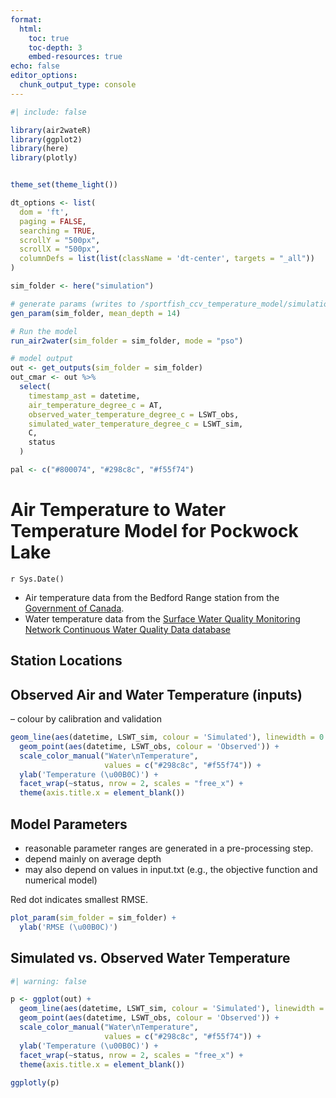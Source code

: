 ```yaml
---
format: 
  html:
    toc: true
    toc-depth: 3
    embed-resources: true
echo: false
editor_options: 
  chunk_output_type: console
---
```


```r
#| include: false

library(air2wateR)
library(ggplot2)
library(here)
library(plotly)


theme_set(theme_light())

dt_options <- list(
  dom = 'ft',
  paging = FALSE,
  searching = TRUE,
  scrollY = "500px",
  scrollX = "500px",
  columnDefs = list(list(className = 'dt-center', targets = "_all"))
)

sim_folder <- here("simulation")

# generate params (writes to /sportfish_ccv_temperature_model/simulation/Pockwock/parameters.txt)
gen_param(sim_folder, mean_depth = 14)

# Run the model
run_air2water(sim_folder = sim_folder, mode = "pso")

# model output
out <- get_outputs(sim_folder = sim_folder)
out_cmar <- out %>% 
  select(
    timestamp_ast = datetime,
    air_temperature_degree_c = AT,
    observed_water_temperature_degree_c = LSWT_obs,
    simulated_water_temperature_degree_c = LSWT_sim,
    C,
    status
  )

pal <- c("#800074", "#298c8c", "#f55f74")

```

# Air Temperature to Water Temperature Model for Pockwock Lake

`r Sys.Date()`

- Air temperature data from the Bedford Range station from the [Government of Canada](https://collaboration.cmc.ec.gc.ca/cmc/climate/Get_More_Data_Plus_de_donnees).
- Water temperature data from the [Surface Water Quality Monitoring Network Continuous Water Quality Data database](https://data.novascotia.ca/Nature-and-Environment/Surface-Water-Quality-Monitoring-Network-Continuou/bkfi-mjgw/about_data)

## Station Locations

## Observed Air and Water Temperature (inputs)

-- colour by calibration and validation

```r
geom_line(aes(datetime, LSWT_sim, colour = 'Simulated'), linewidth = 0.75) +
  geom_point(aes(datetime, LSWT_obs, colour = 'Observed')) +
  scale_color_manual("Water\nTemperature",
                     values = c("#298c8c", "#f55f74")) +
  ylab('Temperature (\u00B0C)') +
  facet_wrap(~status, nrow = 2, scales = "free_x") +
  theme(axis.title.x = element_blank())

```




## Model Parameters

- reasonable parameter ranges are generated in a pre-processing step.
- depend mainly on average depth
- may also depend on values in input.txt (e.g., the objective function and numerical model)


Red dot indicates smallest RMSE.

```r

plot_param(sim_folder = sim_folder) +
  ylab('RMSE (\u00B0C)') 
```

## Simulated vs. Observed Water Temperature

```r
#| warning: false

p <- ggplot(out) +
  geom_line(aes(datetime, LSWT_sim, colour = 'Simulated'), linewidth = 0.75) +
  geom_point(aes(datetime, LSWT_obs, colour = 'Observed')) +
  scale_color_manual("Water\nTemperature",
                     values = c("#298c8c", "#f55f74")) +
  ylab('Temperature (\u00B0C)') +
  facet_wrap(~status, nrow = 2, scales = "free_x") +
  theme(axis.title.x = element_blank())
 
ggplotly(p)
```

